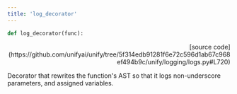 ```yaml
---
title: 'log_decorator'
---
```


```python
def log_decorator(func):
```

<p align="right">[source code](https://github.com/unifyai/unify/tree/5f314edb91281f6e72c596d1ab67c968ef494b9c/unify/logging/logs.py#L720)</p>

Decorator that rewrites the function's AST so that it logs non-underscore
parameters, and assigned variables.